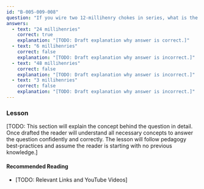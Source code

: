 ```yaml
---
id: "B-005-009-008"
question: "If you wire two 12-millihenry chokes in series, what is the inductance of the combination?"
answers:
  - text: "24 millihenries"
    correct: true
    explanation: "[TODO: Draft explanation why answer is correct.]"
  - text: "6 millihenries"
    correct: false
    explanation: "[TODO: Draft explanation why answer is incorrect.]"
  - text: "48 millihenries"
    correct: false
    explanation: "[TODO: Draft explanation why answer is incorrect.]"
  - text: "3 millihenries"
    correct: false
    explanation: "[TODO: Draft explanation why answer is incorrect.]"
---
```


### Lesson

[TODO: This section will explain the concept behind the question in detail. Once drafted the reader will understand all necessary concepts to answer the question confidently and correctly. The lesson will follow pedagogy best-practices and assume the reader is starting with no previous knowledge.]

#### Recommended Reading

- [TODO: Relevant Links and YouTube Videos]
